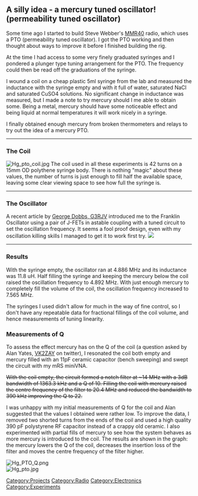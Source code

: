 == A silly idea - a mercury tuned oscillator! (permeability tuned oscillator) ==


Some time ago I started to build Steve Webber's [http://kd1jv.qrpradio.com/ARRLHBC/ARRL_MMR40.html MMR40] radio, which uses a PTO (permeability tuned oscillator). I got the PTO working and then thought about ways to improve it before I finished building the rig.

At the time I had access to some very finely graduated syringes and I pondered a plunger type tuning arrangement for the PTO. The frequency could then be read off the graduations of the syringe. 

I wound a coil on a cheap plastic 5ml syringe from the lab and measured the inductance with the syringe empty and with it full of water, saturated NaCl and saturated CuSO4 solutions. No significant change in inductance was measured, but I made a note to try mercury should I me able to obtain some. Being a metal, mercury should have some noticeable effect and being liquid at normal temperatures it will work nicely in a syringe.

I finally obtained enough mercury from broken thermometers and relays to try out the idea of a mercury PTO.

----

===The Coil===
[[Image:Hg_pto_coil.jpg|none]]
The coil used in all these experiments is 42 turns on a 15mm OD polythene syringe body. There is nothing "magic" about these values, the number of turns is just enough to fill half the available space, leaving some clear viewing space to see how full the syringe is.

----

===The Oscillator===

A recent article by [http://www.g3rjv.org.uk/ George Dobbs, G3RJV] introduced me to the Franklin Oscillator using a pair of J-FETs in astable coupling with a tuned circuit to set the oscillation frequency. It seems a fool proof design, even with my oscillation killing skills I managed to get it to work first try.
[[Image:Franklin-osc.png|none|]]

----

===Results===
With the syringe empty, the oscillator ran at 4.886 MHz and its inductance was 11.8 uH. Half filling the syringe and keeping the mercury below the coil raised the oscillation frequency to 4.892 MHz. With just enough mercury to completely fill the volume of the coil, the oscillation frequency increased to 7.565 MHz.

The syringes I used didn't allow for much in the way of fine control, so I don't have any repeatable data for fractional fillings of the coil volume, and hence measurements of tuning linearity.

===Measurements of Q===
To assess the effect mercury has on the Q of the coil (a question asked by Alan Yates, [http://vk2zay.net VK2ZAY] on twitter), I resonated the coil both empty and mercury filled with an 11pF ceramic capacitor (bench sweeping) and swept the circuit with my mRS miniVNA. 

<strike>With the coil empty, the circuit formed a notch filter at ~14 MHz with a 3dB bandwidth of 1363.3 kHz and a Q of 10.
Filling the coil with mercury raised the centre frequency of the filter to 20.4 MHz and reduced the bandwidth to 390 kHz improving the Q to 22.</strike>

I was unhappy with my initial measurements of Q for the coil and Alan suggested that the values I obtained were rather low. To improve the data, I removed two shorted turns from the ends of the coil and used a high quality 390 pF polystyrene RF capacitor instead of a crappy old ceramic. I also experimented with partial fills of mercury to see how the  system behaves as more mercury is introduced to the coil. The results are shown in the graph: the mercury lowers the Q of the coil, decreases the insertion loss of the filter and moves the centre frequency of the filter higher.


[[Image:Hg_PTO_Q.png|none]]
<br/>
[[Image:Hg_pto.jpg|center|none]]

[[Category:Projects]]
[[Category:Radio]]
[[Category:Electronics]]
[[Category:Experiments]]